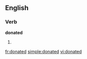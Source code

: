 ==English==

===Verb===
'''donated'''

# {{past of|donate}}

[[fr:donated]]
[[simple:donated]]
[[vi:donated]]
